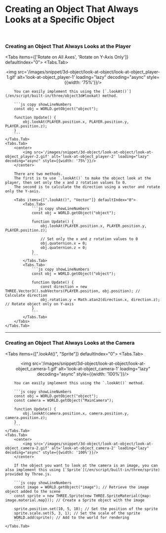
# Creating an Object That Always Looks at a Specific Object

<br/>

### Creating an Object That Always Looks at the Player

<Tabs items={['Rotate on All Axes', 'Rotate on Y-Axis Only']} defaultIndex="0">
    <Tabs.Tab>
        <center>
            <img src='/images/snippet/3d-object/look-at-object/look-at-object_player-1.gif' alt='look-at-object_player-1' loading="lazy" decoding="async" style={{width: '75%'}}/>
        </center>

        You can easily implement this using the [`.lookAt()`](/en/script/built-in/three/object3d#lookat) method.

        ```js copy showLineNumbers
        const obj = WORLD.getObject("object");

        function Update() {
            obj.lookAt(PLAYER.position.x, PLAYER.position.y, PLAYER.position.z);
        }
        ```
    </Tabs.Tab>
    <Tabs.Tab>
        <center>
            <img src='/images/snippet/3d-object/look-at-object/look-at-object_player-2.gif' alt='look-at-object_player-2' loading="lazy" decoding="async" style={{width: '75%'}}/>
        </center>

        There are two methods.  
        The first is to use `.lookAt()` to make the object look at the player, then set only the x and z rotation values to 0.  
        The second is to calculate the direction using a vector and rotate only the Y-axis.

        <Tabs items={[".lookAt()", "Vector"]} defaultIndex="0">
            <Tabs.Tab>
                ```js copy showLineNumbers
                const obj = WORLD.getObject("object");

                function Update() {
                    obj.lookAt(PLAYER.position.x, PLAYER.position.y, PLAYER.position.z);

                    // Set only the x and z rotation values to 0
                    obj.quaternion.x = 0;
                    obj.quaternion.z = 0;
                }
                ```
            </Tabs.Tab>
            <Tabs.Tab>
                ```js copy showLineNumbers
                const obj = WORLD.getObject("object");

                function Update() {
                    const direction = new THREE.Vector3().subVectors(PLAYER.position, obj.position); // Calculate direction
                    obj.rotation.y = Math.atan2(direction.x, direction.z); // Rotate object only on Y-axis
                }
                ```
            </Tabs.Tab>
        </Tabs>
    </Tabs.Tab>
</Tabs>

---

### Creating an Object That Always Looks at the Camera

<Tabs items={[".lookAt()", "Sprite"]} defaultIndex="0">
    <Tabs.Tab>
        <center>
            <img src='/images/snippet/3d-object/look-at-object/look-at-object_camera-1.gif' alt='look-at-object_camera-1' loading="lazy" decoding="async" style={{width: '100%'}}/>
        </center>

        You can easily implement this using the `.lookAt()` method.

        ```js copy showLineNumbers
        const obj = WORLD.getObject("object");
        const camera = WORLD.getObject("MainCamera");

        function Update() {
            obj.lookAt(camera.position.x, camera.position.y, camera.position.z);
        }
        ```
    </Tabs.Tab>
    <Tabs.Tab>
        <center>
            <img src='/images/snippet/3d-object/look-at-object/look-at-object_camera-2.gif' alt='look-at-object_camera-2' loading="lazy" decoding="async" style={{width: '100%'}}/>
        </center>

        If the object you want to look at the camera is an image, you can also implement this using [`Sprite`](/en/script/built-in/three/sprite) provided by Three.js.

        ```js copy showLineNumbers
        const image = WORLD.getObject("image"); // Retrieve the image object added to the scene
        const sprite = new THREE.Sprite(new THREE.SpriteMaterial({map: image.material.map})); // Create a Sprite object with the image

        sprite.position.set(10, 5, 10); // Set the position of the sprite
        sprite.scale.set(5, 3, 1); // Set the scale of the sprite
        WORLD.add(sprite); // Add to the world for rendering
        ```
    </Tabs.Tab>
</Tabs>
